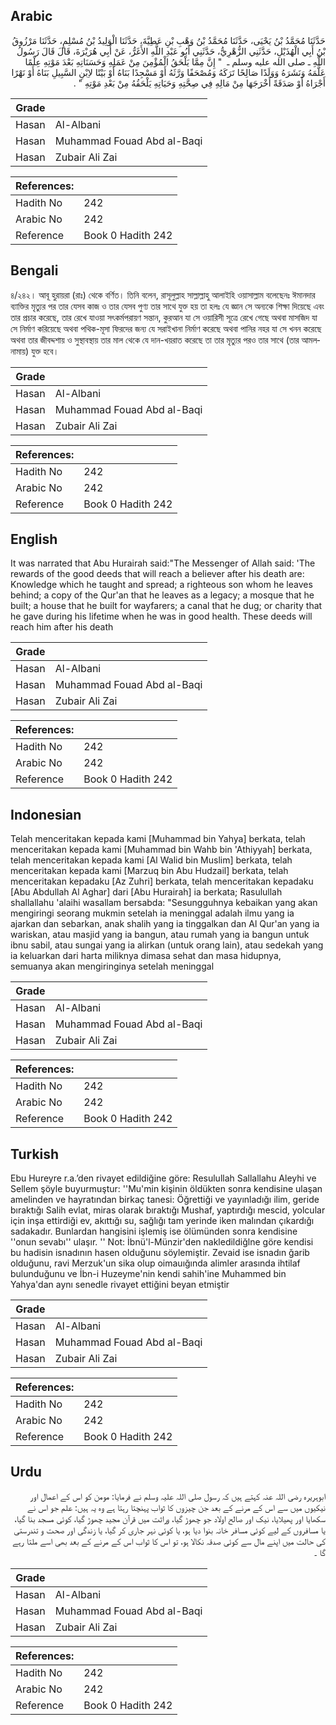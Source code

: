 ## Arabic


<div dir="rtl" lang="ar" style={{fontSize:'larger',backgroundColor:'#f8f9fa',padding:20}}>
حَدَّثَنَا مُحَمَّدُ بْنُ يَحْيَى، حَدَّثَنَا مُحَمَّدُ بْنُ وَهْبِ بْنِ عَطِيَّةَ، حَدَّثَنَا الْوَلِيدُ بْنُ مُسْلِمٍ، حَدَّثَنَا مَرْزُوقُ بْنُ أَبِي الْهُذَيْلِ، حَدَّثَنِي الزُّهْرِيُّ، حَدَّثَنِي أَبُو عَبْدِ اللَّهِ الأَغَرُّ، عَنْ أَبِي هُرَيْرَةَ، قَالَ قَالَ رَسُولُ اللَّهِ ـ صلى الله عليه وسلم ـ ‏ "‏ إِنَّ مِمَّا يَلْحَقُ الْمُؤْمِنَ مِنْ عَمَلِهِ وَحَسَنَاتِهِ بَعْدَ مَوْتِهِ عِلْمًا عَلَّمَهُ وَنَشَرَهُ وَوَلَدًا صَالِحًا تَرَكَهُ وَمُصْحَفًا وَرَّثَهُ أَوْ مَسْجِدًا بَنَاهُ أَوْ بَيْتًا لاِبْنِ السَّبِيلِ بَنَاهُ أَوْ نَهْرًا أَجْرَاهُ أَوْ صَدَقَةً أَخْرَجَهَا مِنْ مَالِهِ فِي صِحَّتِهِ وَحَيَاتِهِ يَلْحَقُهُ مِنْ بَعْدِ مَوْتِهِ ‏"‏ ‏.‏
</div>
<div style={{backgroundColor:'#f8f9fa',padding:20, marginBottom: 10}}><table> <thead> <tr> <th>Grade</th> <th></th> </tr> </thead> <tbody> <tr><td>Hasan</td><td>Al-Albani</td></tr><tr><td>Hasan</td><td>Muhammad Fouad Abd al-Baqi</td></tr><tr><td>Hasan</td><td>Zubair Ali Zai</td></tr></tbody></table><table> <thead> <tr> <th>References:</th> <th></th> </tr> </thead> <tbody><tr><td>Hadith No</td><td>242</td></tr><tr><td>Arabic No</td><td>242</td></tr><tr><td>Reference</td><td>Book 0 Hadith 242</td></tr></tbody></table></div>

## Bengali


<div dir="ltr" lang="bn" style={{fontSize:'larger',backgroundColor:'#f8f9fa',padding:20}}>
৪/২৪২। আবূ হুরায়রা (রাঃ) থেকে বর্ণিত। তিনি বলেন, রাসূলুল্লাহ সাল্লাল্লাহু আলাইহি ওয়াসাল্লাম বলেছেনঃ ঈমানদার ব্যাক্তির মৃত্যুর পর তার যেসব কাজ ও তার যেসব পুণ্য তার সাথে যুক্ত হয় তা হলঃ যে জ্ঞান সে অন্যকে শিক্ষা দিয়েছে এবং তার প্রচার করেছে, তার রেখে যাওয়া সৎকর্মপরায়ণ সন্তান, কুরআন যা সে ওয়ারিসী সূত্রে রেখে গেছে অথবা মাসজিদ যা সে নির্মাণ করিয়েছে অথবা পথিক-মূসা ফিরদের জন্য যে সরাইখানা নির্মাণ করেছে অথবা পানির নহর যা সে খনন করেছে অথবা তার জীবদ্দশায় ও সুস্থাবস্থায় তার মাল থেকে যে দান-খয়রাত করেছে তা তার মৃত্যুর পরও তার সাথে (তার আমলনামায়) যুক্ত হবে।
</div>
<div style={{backgroundColor:'#f8f9fa',padding:20, marginBottom: 10}}><table> <thead> <tr> <th>Grade</th> <th></th> </tr> </thead> <tbody> <tr><td>Hasan</td><td>Al-Albani</td></tr><tr><td>Hasan</td><td>Muhammad Fouad Abd al-Baqi</td></tr><tr><td>Hasan</td><td>Zubair Ali Zai</td></tr></tbody></table><table> <thead> <tr> <th>References:</th> <th></th> </tr> </thead> <tbody><tr><td>Hadith No</td><td>242</td></tr><tr><td>Arabic No</td><td>242</td></tr><tr><td>Reference</td><td>Book 0 Hadith 242</td></tr></tbody></table></div>

## English


<div dir="ltr" lang="en" style={{fontSize:'larger',backgroundColor:'#f8f9fa',padding:20}}>
It was narrated that Abu Hurairah said:"The Messenger of Allah said: 'The rewards of the good deeds that will reach a believer after his death are: Knowledge which he taught and spread; a righteous son whom he leaves behind; a copy of the Qur'an that he leaves as a legacy; a mosque that he built; a house that he built for wayfarers; a canal that he dug; or charity that he gave during his lifetime when he was in good health. These deeds will reach him after his death
</div>
<div style={{backgroundColor:'#f8f9fa',padding:20, marginBottom: 10}}><table> <thead> <tr> <th>Grade</th> <th></th> </tr> </thead> <tbody> <tr><td>Hasan</td><td>Al-Albani</td></tr><tr><td>Hasan</td><td>Muhammad Fouad Abd al-Baqi</td></tr><tr><td>Hasan</td><td>Zubair Ali Zai</td></tr></tbody></table><table> <thead> <tr> <th>References:</th> <th></th> </tr> </thead> <tbody><tr><td>Hadith No</td><td>242</td></tr><tr><td>Arabic No</td><td>242</td></tr><tr><td>Reference</td><td>Book 0 Hadith 242</td></tr></tbody></table></div>

## Indonesian


<div dir="ltr" lang="id" style={{fontSize:'larger',backgroundColor:'#f8f9fa',padding:20}}>
Telah menceritakan kepada kami [Muhammad bin Yahya] berkata, telah menceritakan kepada kami [Muhammad bin Wahb bin 'Athiyyah] berkata, telah menceritakan kepada kami [Al Walid bin Muslim] berkata, telah menceritakan kepada kami [Marzuq bin Abu Hudzail] berkata, telah menceritakan kepadaku [Az Zuhri] berkata, telah menceritakan kepadaku [Abu Abdullah Al Aghar] dari [Abu Hurairah] ia berkata; Rasulullah shallallahu 'alaihi wasallam bersabda: "Sesungguhnya kebaikan yang akan mengiringi seorang mukmin setelah ia meninggal adalah ilmu yang ia ajarkan dan sebarkan, anak shalih yang ia tinggalkan dan Al Qur'an yang ia wariskan, atau masjid yang ia bangun, atau rumah yang ia bangun untuk ibnu sabil, atau sungai yang ia alirkan (untuk orang lain), atau sedekah yang ia keluarkan dari harta miliknya dimasa sehat dan masa hidupnya, semuanya akan mengiringinya setelah meninggal
</div>
<div style={{backgroundColor:'#f8f9fa',padding:20, marginBottom: 10}}><table> <thead> <tr> <th>Grade</th> <th></th> </tr> </thead> <tbody> <tr><td>Hasan</td><td>Al-Albani</td></tr><tr><td>Hasan</td><td>Muhammad Fouad Abd al-Baqi</td></tr><tr><td>Hasan</td><td>Zubair Ali Zai</td></tr></tbody></table><table> <thead> <tr> <th>References:</th> <th></th> </tr> </thead> <tbody><tr><td>Hadith No</td><td>242</td></tr><tr><td>Arabic No</td><td>242</td></tr><tr><td>Reference</td><td>Book 0 Hadith 242</td></tr></tbody></table></div>

## Turkish


<div dir="ltr" lang="tr" style={{fontSize:'larger',backgroundColor:'#f8f9fa',padding:20}}>
Ebu Hureyre r.a.’den rivayet edildiğine göre: Resulullah Sallallahu Aleyhi ve Sellem şöyle buyurmuştur: ''Mu'min kişinin öldükten sonra kendisine ulaşan amelinden ve hayratından birkaç tanesi: Öğrettiği ve yayınladığı ilim, geride bıraktığı Salih evlat, miras olarak bıraktığı Mushaf, yaptırdığı mescid, yolcular için inşa ettirdiği ev, akıttığı su, sağlığı tam yerinde iken malından çıkardığı sadakadır. Bunlardan hangisini işlemiş ise ölümünden sonra kendisine ''onun sevabı'' ulaşır. '' Not: İbnü'l-Münzir'den nakledildiğlne göre kendisi bu hadisin isnadının hasen olduğunu söylemiştir. Zevaid ise isnadın ğarib olduğunu, ravi Merzuk'un sika olup oimauığında alimler arasında ihtilaf bulunduğunu ve İbn-i Huzeyme'nin kendi sahih'ine Muhammed bin Yahya'dan aynı senedle rivayet ettiğini beyan etmiştir
</div>
<div style={{backgroundColor:'#f8f9fa',padding:20, marginBottom: 10}}><table> <thead> <tr> <th>Grade</th> <th></th> </tr> </thead> <tbody> <tr><td>Hasan</td><td>Al-Albani</td></tr><tr><td>Hasan</td><td>Muhammad Fouad Abd al-Baqi</td></tr><tr><td>Hasan</td><td>Zubair Ali Zai</td></tr></tbody></table><table> <thead> <tr> <th>References:</th> <th></th> </tr> </thead> <tbody><tr><td>Hadith No</td><td>242</td></tr><tr><td>Arabic No</td><td>242</td></tr><tr><td>Reference</td><td>Book 0 Hadith 242</td></tr></tbody></table></div>

## Urdu


<div dir="rtl" lang="ur" style={{fontSize:'larger',backgroundColor:'#f8f9fa',padding:20}}>
ابوہریرہ رضی اللہ عنہ کہتے ہیں کہ رسول صلی اللہ علیہ وسلم نے فرمایا: مومن کو اس کے اعمال اور نیکیوں میں سے اس کے مرنے کے بعد جن چیزوں کا ثواب پہنچتا رہتا ہے وہ یہ ہیں: علم جو اس نے سکھایا اور پھیلایا، نیک اور صالح اولاد جو چھوڑ گیا، وراثت میں قرآن مجید چھوڑ گیا، کوئی مسجد بنا گیا، یا مسافروں کے لیے کوئی مسافر خانہ بنوا دیا ہو، یا کوئی نہر جاری کر گیا، یا زندگی اور صحت و تندرستی کی حالت میں اپنے مال سے کوئی صدقہ نکالا ہو، تو اس کا ثواب اس کے مرنے کے بعد بھی اسے ملتا رہے گا ۔
</div>
<div style={{backgroundColor:'#f8f9fa',padding:20, marginBottom: 10}}><table> <thead> <tr> <th>Grade</th> <th></th> </tr> </thead> <tbody> <tr><td>Hasan</td><td>Al-Albani</td></tr><tr><td>Hasan</td><td>Muhammad Fouad Abd al-Baqi</td></tr><tr><td>Hasan</td><td>Zubair Ali Zai</td></tr></tbody></table><table> <thead> <tr> <th>References:</th> <th></th> </tr> </thead> <tbody><tr><td>Hadith No</td><td>242</td></tr><tr><td>Arabic No</td><td>242</td></tr><tr><td>Reference</td><td>Book 0 Hadith 242</td></tr></tbody></table></div>
